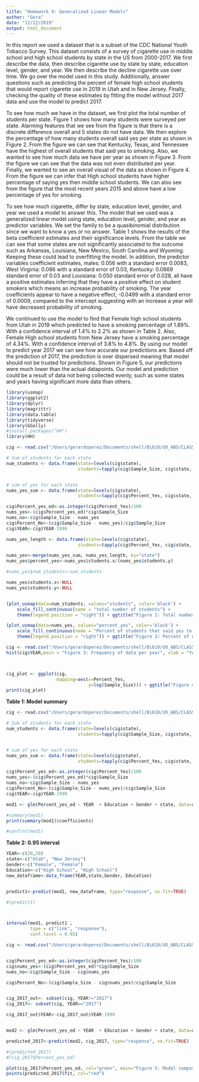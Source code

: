 ```yaml
---
title: "Homework 9: Generalized Linear Models"
author: "Gera"
date: "12/12/2019"
output: html_document
---
```



In this report we used a dataset that is a subset of the CDC National Youth Tobacco Survey. This dataset consists of a survey of cigarette use in middle school and high school students by state in the US from 2000-2017. We first describe the data, then describe cigarette use by state by state, education level, gender, and year. We then describe the decline cigarette use over time. We go over the model used in this study. Additionally, answer questions such as predicting the percent of female high school students that would report cigarette use in 2019 in Utah and in New Jersey. Finally, checking the quality of these estimates by fitting the model without 2017 data and use the model to predict 2017.
	
To see how much we have in the dataset, we first plot the total number of students per state. Figure 1 shows how many students were surveyed per state. Alarming features that we see from the figure is that there is a discrete difference overall and 5 states do not have data. We then explore the percentage of how many students overall said yes per state as shown in Figure 2. From the figure we can see that Kentucky, Texas, and Tennessee have the highest of overall students that said yes to smoking. Also, we wanted to see how much data we have per year as shown in Figure 3. From the figure we can see that the data was not even distributed per year. Finally, we wanted to see an overall visual of the data as shown in Figure 4. From the figure we can infer that High school students have higher percentage of saying yes then middle school students. We can also see from the figure that the most recent years 2015 and above have a low percentage of yes for smoking.
	
To see how much cigarette, differ by state, education level, gender, and year we used a model to answer this. The model that we used was a generalized linear model using state, education level, gender, and year as predictor variables. We set the family to be a quasibinomial distribution since we want to know a yes or no answer. Table 1 shows the results of the beta coefficient estimates and their significance levels. From the table we can see that some states are not significantly associated to the outcome such as Arkansas, Louisiana, New Mexico, South Carolina and Wyoming. Keeping these could lead to overfitting the model. In addition, the predictor variables coefficient estimates, males: 0.056 with a standard error 0.0083, West Virginia: 0.086 with a standard error of 0.03, Kentucky: 0.0869 standard error of 0.03 and Louisiana: 0.050 standard error of 0.028, all have a positive estimates inferring that they have a positive effect on student smokers which means an increase probability of smoking. The year coefficients appear to have a negative effect, -0.0499 with a standard error of 0.0009, compared to the intercept suggesting with an increase a year will have decreased probability of smoking. 
	
We continued to use the model to find that Female high school students from Utah in 2019 which predicted to have a smoking percentage of 1.89%. With a confidence interval of 1.4% to 2.2% as shown in Table 2. Also, Female High school students from New Jersey have a smoking percentage of 4.34%. With a confidence interval of 3.8% to 4.8%. By using our model to predict year 2017 we can see how accurate our predictions are. Based off the prediction of 2017, the prediction is over dispersed meaning that model should not be trusted for predictions. Shown in Figure 5, our predictions were much lower than the actual datapoints. Our model and prediction could be a result of data not being collected evenly, such as some states and years having significant more data than others.














```r


library(usmap)
library(ggplot2)
library(dplyr)
library(magrittr)
library(data.table)
library(tidyverse)
library(GGally)
#install.packages("HH")
library(HH)

cig <- read.csv("/Users/gerardoperez/Documents/shell/Bi610/UO_ABS/CLASS_MATERIALS/Homeworks/Youth_Tobacco_Survey_YTS_Data_subset.csv", header=T)

# Sum of students for each state
num_students <- data.frame(state=levels(cig$state),
                           students=tapply(cig$Sample_Size, cig$state, sum))


# sum of yes for each state
nums_yes_sum <- data.frame(state=levels(cig$state),
                           students=tapply(cig$Percent_Yes, cig$state, (sum)))

cig$Percent_yes_ed<-as.integer(cig$Percent_Yes)/100
nums_yes<-(cig$Percent_yes_ed)*cig$Sample_Size
nums_no<-cig$Sample_Size - nums_yes
cig$Percent_No<-(cig$Sample_Size - nums_yes)/cig$Sample_Size
cig$YEAR<-cig$YEAR-1999

nums_yes_length <- data.frame(state=levels(cig$state),
                           students=tapply(cig$Percent_Yes, cig$state, (length)))

nums_yes<-merge(nums_yes_sum, nums_yes_length, by="state")
nums_yes$percent_yes<-nums_yes$students.x/(nums_yes$students.y)

#nums_yes$num_students<-num_students

nums_yes$students.x<-NULL
nums_yes$students.y<-NULL



```





```r
(plot_usmap(data=num_students, values="students", color='black') +
    scale_fill_continuous(name = "total number of students") +
    theme(legend.position = "right")) + ggtitle("Figure 1: Total number of students per state")

```
```r
(plot_usmap(data=nums_yes, values="percent_yes", color='black') +
    scale_fill_continuous(name = "Percent of students that said yes to smoking") +
    theme(legend.position = "right")) + ggtitle("Figure 2: Percent of number of students that yes to smoking per state")

``` 


```r

cig <- read.csv("/Users/gerardoperez/Documents/shell/Bi610/UO_ABS/CLASS_MATERIALS/Homeworks/Youth_Tobacco_Survey_YTS_Data_subset.csv", header=T)
hist(cig$YEAR,main = "Figure 3: Frequency of data per year", xlab = "Year")




```

```r

cig_plot <- ggplot(cig, 
                   mapping=aes(x=Percent_Yes, 
                               y=log(Sample_Size))) + ggtitle("Figure 4: Sample size vs percent yes with Education, year and, gender factors") + xlab("Percent_Yes") + ylab("Sample_Size") + geom_point(aes(color=YEAR, size=Education, shape=Gender)) + theme()
print(cig_plot)

```

**Table 1: Model summary**
```r

cig <- read.csv("/Users/gerardoperez/Documents/shell/Bi610/UO_ABS/CLASS_MATERIALS/Homeworks/Youth_Tobacco_Survey_YTS_Data_subset.csv", header=T)

# Sum of students for each state
num_students <- data.frame(state=levels(cig$state),
                           students=tapply(cig$Sample_Size, cig$state, sum))


# sum of yes for each state
nums_yes_sum <- data.frame(state=levels(cig$state),
                           students=tapply(cig$Percent_Yes, cig$state, (sum)))

cig$Percent_yes_ed<-as.integer(cig$Percent_Yes)/100
nums_yes<-(cig$Percent_yes_ed)*cig$Sample_Size
nums_no<-cig$Sample_Size - nums_yes
cig$Percent_No<-(cig$Sample_Size - nums_yes)/cig$Sample_Size
cig$YEAR<-cig$YEAR-1999

mod1 <- glm(Percent_yes_ed ~ YEAR  + Education + Gender + state, data=cig, family=quasibinomial(link="probit"))

#summary(mod1)
print(summary(mod1)$coefficients)

#confint(mod1)


```
**Table 2: 0.95 interval**
```r
YEAR<-c(20,20)
state<-c("Utah", "New Jersey")
Gender<-c("Female", "Female")
Education<-c("High School", "High School")
new_dataframe<-data_frame(YEAR,state,Gender, Education)


predict1<-predict(mod1, new_dataframe, type="response", se.fit=TRUE)

#(predict1)



interval(mod1, predict1 ,
         type = c("link", "response"),
         conf.level = 0.95)

```
```r

cig <- read.csv("/Users/gerardoperez/Documents/shell/Bi610/UO_ABS/CLASS_MATERIALS/Homeworks/Youth_Tobacco_Survey_YTS_Data_subset.csv", header=T)


cig$Percent_yes_ed<-as.integer(cig$Percent_Yes)/100
cig$nums_yes<-(cig$Percent_yes_ed)*cig$Sample_Size
nums_no<-cig$Sample_Size - cig$nums_yes

cig$Percent_No<-(cig$Sample_Size - cig$nums_yes)/cig$Sample_Size


cig_2017_out<- subset(cig, YEAR!="2017")
cig_2017<- subset(cig, YEAR=="2017")

cig_2017_out$YEAR<-cig_2017_out$YEAR-1999


mod2 <- glm(Percent_yes_ed ~ YEAR  + Education + Gender + state, data=cig_2017_out, family=quasibinomial(link="probit"))

predicted_2017<-predict(mod2, cig_2017, type="response", se.fit=TRUE)

#(predicted_2017)
#(cig_2017$Percent_yes_ed)

plot(cig_2017$Percent_yes_ed, col="green", main="Figure 5: Model comparison of 2017 data and predicted 2017", ylab="Percent yes")
points(predicted_2017$fit, col="red")



```
